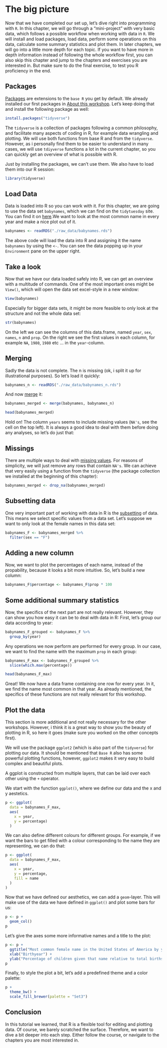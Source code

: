 # The big picture

Now that we have completed our set up, let's dive right into programming with `R`. In this chapter, we will go through a "mini-project" with very basic data, which follows a possible workflow when working with data in `R`. We will install and load packages, load data, perform some operations on this data, calculate some summary statistics and plot them. In later chapters, we will go into a little more depth for each topic. If you want to have more in depth information instead of following the whole workflow first, you can also skip this chapter and jump to the chapters and exercises you are interested in. But make sure to do the final exercise, to test you R proficiency in the end.

## Packages

[Packages](packages.qmd) are extensions to the `base R` you get by default. We already installed our first packages in [About this workshop](setup.qmd#about-this-workshop). Let's keep doing that and install the following package as well:

```r
install.packages("tidyverse")
```

The `tidyverse` is a collection of packages following a common philosophy, and facilitate many aspects of coding in R, for example data wrangling and plotting. We will use both functions from base R and from the `tidyverse`. However, as i personally find them to be easier to understand in many cases, we will use `tdiyverse` functions a lot in the current chapter, so you can quickly get an overview of what is possible with R.

Just by installing the packages, we can't use them. We also have to load them into our R session:

```r
library(tidyverse)
```

## Load Data

Data is loaded into R so you can work with it. For this chapter, we are going to use the data set `babynames`, which we can find on the `tidytuesday` site. You can find it on [here](https://github.com/nickhaf/r_tutorial/tree/main/raw_data).We want to look at the most common name in every year and make a nice plot out of it.

```r
babynames <- readRDS("./raw_data/babynames.rds")
```

The above code will load the data into R and assigning it the name `babynames` by using the `<-`. You can see the data popping up in your `Environment` pane on the upper right.

## Take a look

Now that we have our data loaded safely into R, we can get an overview with a multitude of commands. One of the most important ones might be `View()`, which will open the data set excel-style in a new window:

```r
View(babynames)
```

Especially for bigger data sets, it might be more feasible to only look at the structure and not the whole data set:

```r
str(babynames)
```

On the left we can see the columns of this data.frame, named `year`, `sex`, `names`, `n` and `prop`. On the right we see the first values in each column, for example `NA`, `1980`, `1980` etc ... in the `year`-column.

## Merging

Sadly the data is not complete. The n is missing (ok, i split it up for illustrational purposes). So let's load it quickly:

```r
babynames_n <- readRDS("./raw_data/babynames_n.rds")
```

And now [merge](manipulation.qmd#Merging) it:

```r
babynames_merged <- merge(babynames, babynames_n)

head(babynames_merged)
```

Hold on! The column `years` seems to include missing values (`NA's`, see the cell on the top left). It is always a good idea to deal with them before doing any analyses, so let's do just that:

## Missings

There are multiple ways to deal with [missing values](http://localhost:5462/manipulation.html#missing-values). For reasons of simplicity, we will just remove any rows that contain `NA's`. We can achieve that very easily using a function from the `tidyverse` (the package collection we installed at the beginning of this chapter):

::: tidy
```r
babynames_merged <- drop_na(babynames_merged)
```
:::

## Subsetting data

One very important part of working with data in R is the [subsetting](subsetting.qmd) of data. This means we select specific values from a data set. Let's suppose we want to only look at the female names in this data set:

::: tidy
```r
babynames_F <- babynames_merged %>%
  filter(sex == "F")
```
:::

## Adding a new column

Now, we want to plot the percentages of each name, instead of the propability, because it looks a bit more intuitive. So, let's build a new column:

```r
babynames_F$percentage <- babynames_F$prop * 100
```

::: advanced
## Some additional summary statistics

Now, the specifics of the next part are not really relevant. However, they can show you how easy it can be to deal with data in R: First, let's group our data according to year:

::: tidy
```r
babynames_F_grouped <- babynames_F %>%
  group_by(year)
```
:::

Any operations we now perform are performed for every group. In our case, we want to find the name with the maximum `prop` in each group:

::: tidy
```r
babynames_F_max <- babynames_F_grouped %>%
  slice(which.max(percentage))

head(babynames_F_max)
```
:::

Great! We now have a data frame containing one row for every year. In it, we find the name most common in that year. As already mentioned, the specifics of these functions are not really relevant for this workshop.
:::

## Plot the data

This section is more additional and not really necessary for the other workshops. However, i think it is a great way to show you the beauty of plotting in R, so here it goes (make sure you worked on the other concepts first).

We will use the package `ggplot2` (which is also part of the `tidyverse`) for plotting our data. It should be mentioned that `Base R` also has some powerful plotting functions, however, `ggplot2` makes it very easy to build complex and beautiful plots.

A ggplot is constructed from multiple layers, that can be laid over each other using the `+` operator.

We start with the function `ggplot()`, where we define our data and the x and y aestetics.

::: tidy
```r
p <- ggplot(
  data = babynames_F_max,
  aes(
    x = year,
    y = percentage)
  )
```

We can also define different colours for different groups. For example, if we want the bars to get filled with a colour corresponding to the name they are representing, we can do that:

```r
p <- ggplot(
  data = babynames_F_max,
  aes(
    x = year,
    y = percentage,
    fill = name
  )
)
```

Now that we have defined our aesthetics, we can add a `geom`-layer. This will make use of the data we have defined in `ggplot()` and plot some bars for us:

```r
p <- p +
  geom_col()
p
```

Let's give the axes some more informative names and a title to the plot:

```r
p <- p +
  ggtitle("Most common female name in the United States of America by year") +
  xlab("Birthyear") +
  ylab("Percentage of children given that name relative to total births")
p
```

Finally, to style the plot a bit, let's add a predefined theme and a color palette:

```r

p +
  theme_bw() +
  scale_fill_brewer(palette = "Set3")

```
:::

## Conclusion

In this tutorial we learned, that R is a flexible tool for editing and plotting data. Of course, we barely scratched the surface. Therefore, we want to dive a bit deeper into each step. Either follow the course, or navigate to the chapters you are most interested in.


